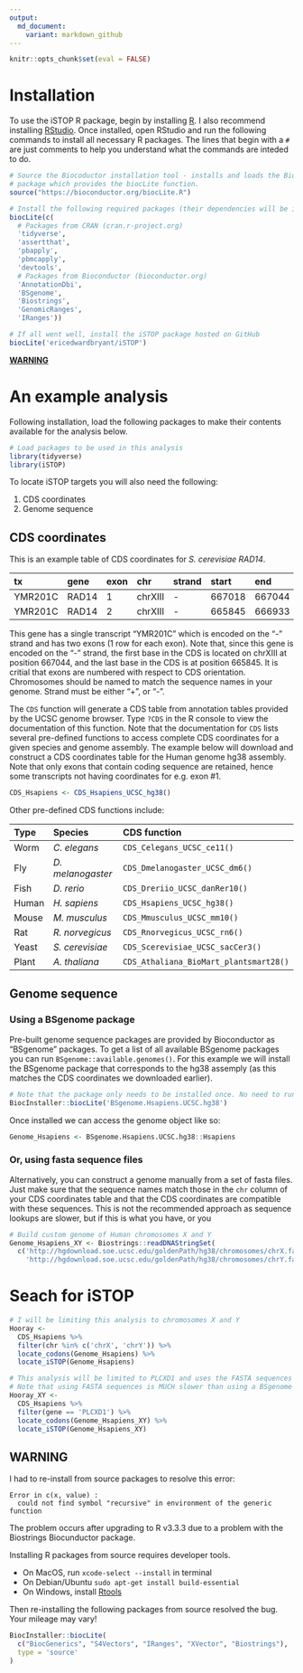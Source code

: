 ```yaml
---
output:
  md_document:
    variant: markdown_github
---
```


```r
knitr::opts_chunk$set(eval = FALSE)
```

# Installation

To use the iSTOP R package, begin by installing [R](https://cran.r-project.org). I also recommend installing [RStudio](https://www.rstudio.com/products/rstudio/download/). Once installed, open RStudio and run the following commands to install all necessary R packages. The lines that begin with a `#` are just comments to help you understand what the commands are inteded to do.

```r
# Source the Biocoductor installation tool - installs and loads the BiocInstaller 
# package which provides the biocLite function.
source("https://bioconductor.org/biocLite.R")

# Install the following required packages (their dependencies will be included)
biocLite(c(
  # Packages from CRAN (cran.r-project.org)
  'tidyverse', 
  'assertthat',
  'pbapply',
  'pbmcapply',
  'devtools',
  # Packages from Bioconductor (bioconductor.org)
  'AnnotationDbi',
  'BSgenome',
  'Biostrings',
  'GenomicRanges',
  'IRanges'))

# If all went well, install the iSTOP package hosted on GitHub
biocLite('ericedwardbryant/iSTOP')
```

**[WARNING](#WARNING)**

# An example analysis

Following installation, load the following packages to make their contents available for the analysis below.

```r
# Load packages to be used in this analysis
library(tidyverse)
library(iSTOP)
```

To locate iSTOP targets you will also need the following:

1. CDS coordinates
2. Genome sequence

## CDS coordinates

This is an example table of CDS coordinates for *S. cerevisiae* *RAD14*. 

| tx      | gene  | exon | chr     | strand | start  | end    |
| :------ | :---- | :--- | :------ | :----- | :----- | :----- |
| YMR201C | RAD14 | 1    | chrXIII |      - | 667018 | 667044 |
| YMR201C | RAD14 | 2    | chrXIII |      - | 665845 | 666933 |

This gene has a single transcript "YMR201C" which is encoded on the "-" strand and has two exons (1 row for each exon). Note that, since this gene is encoded on the "-" strand, the first base in the CDS is located on chrXIII at position 667044, and the last base in the CDS is at position 665845. It is critial that exons are numbered with respect to CDS orientation. Chromosomes should be named to match the sequence names in your genome. Strand must be either "+", or "-".

The `CDS` function will generate a CDS table from annotation tables provided by the UCSC genome browser. Type `?CDS` in the R console to view the documentation of this function. Note that the documentation for `CDS` lists several pre-defined functions to access complete CDS coordinates for a given species and genome assembly. The example below will download and construct a CDS coordinates table for the Human genome hg38 assembly. Note that only exons that contain coding sequence are retained, hence some transcripts not having coordinates for e.g. exon #1.

```r
CDS_Hsapiens <- CDS_Hsapiens_UCSC_hg38()
```

Other pre-defined CDS functions include:

| Type  | Species           | CDS function                           |
| :---- | :---------------- | :------------------------------------- |
| Worm  | *C. elegans*      | `CDS_Celegans_UCSC_ce11()`             |
| Fly   | *D. melanogaster* | `CDS_Dmelanogaster_UCSC_dm6()`         |
| Fish  | *D. rerio*        | `CDS_Dreriio_UCSC_danRer10()`          |
| Human | *H. sapiens*      | `CDS_Hsapiens_UCSC_hg38()`             |
| Mouse | *M. musculus*     | `CDS_Mmusculus_UCSC_mm10()`            |
| Rat   | *R. norvegicus*   | `CDS_Rnorvegicus_UCSC_rn6()`           |
| Yeast | *S. cerevisiae*   | `CDS_Scerevisiae_UCSC_sacCer3()`       |
| Plant | *A. thaliana*     | `CDS_Athaliana_BioMart_plantsmart28()` |

## Genome sequence

### Using a BSgenome package

Pre-built genome sequence packages are provided by Bioconductor as "BSgenome" packages. To get a list of all available BSgenome packages you can run `BSgenome::available.genomes()`. For this example we will install the BSgenome package that corresponds to the hg38 assemply (as this matches the CDS coordinates we downloaded earlier).

```r
# Note that the package only needs to be installed once. No need to run this again.
BiocInstaller::biocLite('BSgenome.Hsapiens.UCSC.hg38')
```

Once installed we can access the genome object like so:

```r
Genome_Hsapiens <- BSgenome.Hsapiens.UCSC.hg38::Hsapiens
```

### Or, using fasta sequence files

Alternatively, you can construct a genome manually from a set of fasta files. Just make sure that the sequence names match those in the `chr` column of your CDS coordinates table and that the CDS coordinates are compatible with these sequences. This is not the recommended approach as sequence lookups are slower, but if this is what you have, or you 

```r
# Build custom genome of Human chromosomes X and Y
Genome_Hsapiens_XY <- Biostrings::readDNAStringSet(
  c('http://hgdownload.soe.ucsc.edu/goldenPath/hg38/chromosomes/chrX.fa.gz',
    'http://hgdownload.soe.ucsc.edu/goldenPath/hg38/chromosomes/chrY.fa.gz'))
```

# Seach for iSTOP

```r
# I will be limiting this analysis to chromosomes X and Y
Hooray <-
  CDS_Hsapiens %>%
  filter(chr %in% c('chrX', 'chrY')) %>%
  locate_codons(Genome_Hsapiens) %>%
  locate_iSTOP(Genome_Hsapiens)
```

```r
# This analysis will be limited to PLCXD1 and uses the FASTA sequences
# Note that using FASTA sequences is MUCH slower than using a BSgenome
Hooray_XY <-
  CDS_Hsapiens %>%
  filter(gene == 'PLCXD1') %>%
  locate_codons(Genome_Hsapiens_XY) %>%
  locate_iSTOP(Genome_Hsapiens_XY)
```



## WARNING

I had to re-install from source packages to resolve this error:

```
Error in c(x, value) : 
  could not find symbol "recursive" in environment of the generic function
```

The problem occurs after upgrading to R v3.3.3 due to a problem with the Biostrings Biocunductor package.

Installing R packages from source requires developer tools. 

- On MacOS, run `xcode-select --install` in terminal
- On Debian/Ubuntu `sudo apt-get install build-essential`
- On Windows, install [Rtools](https://cran.r-project.org/bin/windows/Rtools/)

Then re-installing the following packages from source resolved the bug. Your mileage may vary!

```r
BiocInstaller::biocLite(
  c("BiocGenerics", "S4Vectors", "IRanges", "XVector", "Biostrings"), 
  type = 'source'
)
```

